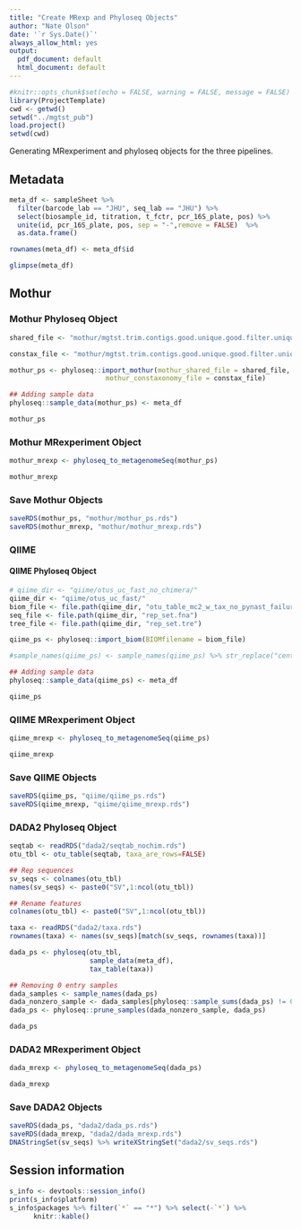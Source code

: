 ```yaml
---
title: "Create MRexp and Phyloseq Objects"
author: "Nate Olson"
date: '`r Sys.Date()`'
always_allow_html: yes
output:
  pdf_document: default
  html_document: default
---
```


```r
#knitr::opts_chunk$set(echo = FALSE, warning = FALSE, message = FALSE) 
library(ProjectTemplate)
cwd <- getwd()
setwd("../mgtst_pub")
load.project()
setwd(cwd)
```

Generating MRexperiment and phyloseq objects for the three pipelines. 

## Metadata
```r
meta_df <- sampleSheet %>% 
  filter(barcode_lab == "JHU", seq_lab == "JHU") %>% 
  select(biosample_id, titration, t_fctr, pcr_16S_plate, pos) %>% 
  unite(id, pcr_16S_plate, pos, sep = "-",remove = FALSE)  %>% 
  as.data.frame()

rownames(meta_df) <- meta_df$id
```

```r
glimpse(meta_df)
```

## Mothur 

### Mothur Phyloseq Object

```r
shared_file <- "mothur/mgtst.trim.contigs.good.unique.good.filter.unique.precluster.pick.opti_mcc.unique_list.shared"

constax_file <- "mothur/mgtst.trim.contigs.good.unique.good.filter.unique.precluster.pick.opti_mcc.unique_list.0.03.cons.taxonomy"

mothur_ps <- phyloseq::import_mothur(mothur_shared_file = shared_file,
                        mothur_constaxonomy_file = constax_file)

## Adding sample data
phyloseq::sample_data(mothur_ps) <- meta_df
```

```r
mothur_ps
```

### Mothur MRexperiment Object
```r
mothur_mrexp <- phyloseq_to_metagenomeSeq(mothur_ps)
```

```r
mothur_mrexp
```

### Save Mothur Objects
```r
saveRDS(mothur_ps, "mothur/mothur_ps.rds")
saveRDS(mothur_mrexp, "mothur/mothur_mrexp.rds")
```

### QIIME  

#### QIIME Phyloseq Object 
```r
# qiime_dir <- "qiime/otus_uc_fast_no_chimera/"
qiime_dir <- "qiime/otus_uc_fast/"
biom_file <- file.path(qiime_dir, "otu_table_mc2_w_tax_no_pynast_failures.biom")
seq_file <- file.path(qiime_dir, "rep_set.fna")
tree_file <- file.path(qiime_dir, "rep_set.tre")

qiime_ps <- phyloseq::import_biom(BIOMfilename = biom_file)

#sample_names(qiime_ps) <- sample_names(qiime_ps) %>% str_replace("centroid=","")

## Adding sample data
phyloseq::sample_data(qiime_ps) <- meta_df
```

```r
qiime_ps
```
<!--
Only when chimera filtering is included
__NOTE__ 
The three samples removed by the QIIME pipeline are no template controls. 

```r
meta_df %>% rownames_to_column() %>% 
  filter(!(rowname %in% sample_names(qiime_ps)))
```
--> 

### QIIME MRexperiment Object
```r
qiime_mrexp <- phyloseq_to_metagenomeSeq(qiime_ps)
```

```r
qiime_mrexp
```

### Save QIIME Objects
```r
saveRDS(qiime_ps, "qiime/qiime_ps.rds")
saveRDS(qiime_mrexp, "qiime/qiime_mrexp.rds")
```

### DADA2 Phyloseq Object 
```r
seqtab <- readRDS("dada2/seqtab_nochim.rds") 
otu_tbl <- otu_table(seqtab, taxa_are_rows=FALSE)

## Rep sequences
sv_seqs <- colnames(otu_tbl)
names(sv_seqs) <- paste0("SV",1:ncol(otu_tbl))

## Rename features
colnames(otu_tbl) <- paste0("SV",1:ncol(otu_tbl))

taxa <- readRDS("dada2/taxa.rds")
rownames(taxa) <- names(sv_seqs)[match(sv_seqs, rownames(taxa))]

dada_ps <- phyloseq(otu_tbl, 
                    sample_data(meta_df), 
                    tax_table(taxa))

## Removing 0 entry samples
dada_samples <- sample_names(dada_ps)
dada_nonzero_sample <- dada_samples[phyloseq::sample_sums(dada_ps) != 0]
dada_ps <- phyloseq::prune_samples(dada_nonzero_sample, dada_ps)
```

```r
dada_ps
```

### DADA2 MRexperiment Object
```r
dada_mrexp <- phyloseq_to_metagenomeSeq(dada_ps)
```

```r
dada_mrexp 
```

### Save DADA2 Objects
```r
saveRDS(dada_ps, "dada2/dada_ps.rds")
saveRDS(dada_mrexp, "dada2/dada_mrexp.rds") 
DNAStringSet(sv_seqs) %>% writeXStringSet("dada2/sv_seqs.rds")
```


## Session information
```r
s_info <- devtools::session_info()
print(s_info$platform)
s_info$packages %>% filter(`*` == "*") %>% select(-`*`) %>% 
      knitr::kable()
```